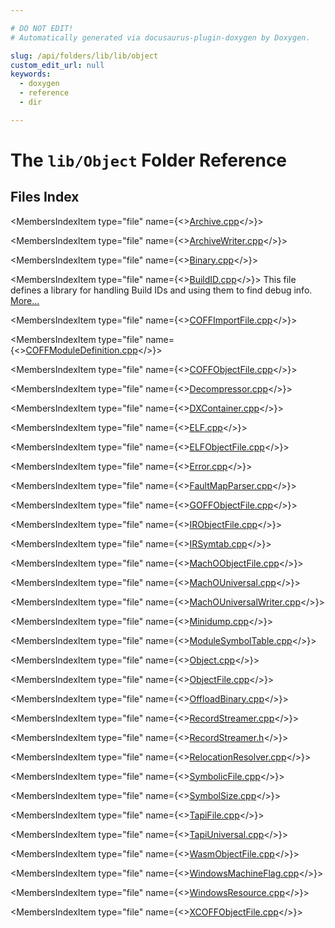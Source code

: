 ```yaml
---

# DO NOT EDIT!
# Automatically generated via docusaurus-plugin-doxygen by Doxygen.

slug: /api/folders/lib/lib/object
custom_edit_url: null
keywords:
  - doxygen
  - reference
  - dir

---
```





# The `lib/Object` Folder Reference

<DoxygenPage pluginConfig={pluginConfig}>



## Files Index

<MembersIndex>

<MembersIndexItem
  type="file"
  name={<><a href="/docs/api/files/lib/lib/object/archive-cpp">Archive.cpp</a></>}>
</MembersIndexItem>

<MembersIndexItem
  type="file"
  name={<><a href="/docs/api/files/lib/lib/object/archivewriter-cpp">ArchiveWriter.cpp</a></>}>
</MembersIndexItem>

<MembersIndexItem
  type="file"
  name={<><a href="/docs/api/files/lib/lib/object/binary-cpp">Binary.cpp</a></>}>
</MembersIndexItem>

<MembersIndexItem
  type="file"
  name={<><a href="/docs/api/files/lib/lib/object/buildid-cpp">BuildID.cpp</a></>}>
This file defines a library for handling Build IDs and using them to find debug info. <a href="/docs/api/files/lib/lib/object/buildid-cpp/#details">More...</a>
</MembersIndexItem>

<MembersIndexItem
  type="file"
  name={<><a href="/docs/api/files/lib/lib/object/coffimportfile-cpp">COFFImportFile.cpp</a></>}>
</MembersIndexItem>

<MembersIndexItem
  type="file"
  name={<><a href="/docs/api/files/lib/lib/object/coffmoduledefinition-cpp">COFFModuleDefinition.cpp</a></>}>
</MembersIndexItem>

<MembersIndexItem
  type="file"
  name={<><a href="/docs/api/files/lib/lib/object/coffobjectfile-cpp">COFFObjectFile.cpp</a></>}>
</MembersIndexItem>

<MembersIndexItem
  type="file"
  name={<><a href="/docs/api/files/lib/lib/object/decompressor-cpp">Decompressor.cpp</a></>}>
</MembersIndexItem>

<MembersIndexItem
  type="file"
  name={<><a href="/docs/api/files/lib/lib/object/dxcontainer-cpp">DXContainer.cpp</a></>}>
</MembersIndexItem>

<MembersIndexItem
  type="file"
  name={<><a href="/docs/api/files/lib/lib/object/elf-cpp">ELF.cpp</a></>}>
</MembersIndexItem>

<MembersIndexItem
  type="file"
  name={<><a href="/docs/api/files/lib/lib/object/elfobjectfile-cpp">ELFObjectFile.cpp</a></>}>
</MembersIndexItem>

<MembersIndexItem
  type="file"
  name={<><a href="/docs/api/files/lib/lib/object/error-cpp">Error.cpp</a></>}>
</MembersIndexItem>

<MembersIndexItem
  type="file"
  name={<><a href="/docs/api/files/lib/lib/object/faultmapparser-cpp">FaultMapParser.cpp</a></>}>
</MembersIndexItem>

<MembersIndexItem
  type="file"
  name={<><a href="/docs/api/files/lib/lib/object/goffobjectfile-cpp">GOFFObjectFile.cpp</a></>}>
</MembersIndexItem>

<MembersIndexItem
  type="file"
  name={<><a href="/docs/api/files/lib/lib/object/irobjectfile-cpp">IRObjectFile.cpp</a></>}>
</MembersIndexItem>

<MembersIndexItem
  type="file"
  name={<><a href="/docs/api/files/lib/lib/object/irsymtab-cpp">IRSymtab.cpp</a></>}>
</MembersIndexItem>

<MembersIndexItem
  type="file"
  name={<><a href="/docs/api/files/lib/lib/object/machoobjectfile-cpp">MachOObjectFile.cpp</a></>}>
</MembersIndexItem>

<MembersIndexItem
  type="file"
  name={<><a href="/docs/api/files/lib/lib/object/machouniversal-cpp">MachOUniversal.cpp</a></>}>
</MembersIndexItem>

<MembersIndexItem
  type="file"
  name={<><a href="/docs/api/files/lib/lib/object/machouniversalwriter-cpp">MachOUniversalWriter.cpp</a></>}>
</MembersIndexItem>

<MembersIndexItem
  type="file"
  name={<><a href="/docs/api/files/lib/lib/object/minidump-cpp">Minidump.cpp</a></>}>
</MembersIndexItem>

<MembersIndexItem
  type="file"
  name={<><a href="/docs/api/files/lib/lib/object/modulesymboltable-cpp">ModuleSymbolTable.cpp</a></>}>
</MembersIndexItem>

<MembersIndexItem
  type="file"
  name={<><a href="/docs/api/files/lib/lib/object/object-cpp">Object.cpp</a></>}>
</MembersIndexItem>

<MembersIndexItem
  type="file"
  name={<><a href="/docs/api/files/lib/lib/object/objectfile-cpp">ObjectFile.cpp</a></>}>
</MembersIndexItem>

<MembersIndexItem
  type="file"
  name={<><a href="/docs/api/files/lib/lib/object/offloadbinary-cpp">OffloadBinary.cpp</a></>}>
</MembersIndexItem>

<MembersIndexItem
  type="file"
  name={<><a href="/docs/api/files/lib/lib/object/recordstreamer-cpp">RecordStreamer.cpp</a></>}>
</MembersIndexItem>

<MembersIndexItem
  type="file"
  name={<><a href="/docs/api/files/lib/lib/object/recordstreamer-h">RecordStreamer.h</a></>}>
</MembersIndexItem>

<MembersIndexItem
  type="file"
  name={<><a href="/docs/api/files/lib/lib/object/relocationresolver-cpp">RelocationResolver.cpp</a></>}>
</MembersIndexItem>

<MembersIndexItem
  type="file"
  name={<><a href="/docs/api/files/lib/lib/object/symbolicfile-cpp">SymbolicFile.cpp</a></>}>
</MembersIndexItem>

<MembersIndexItem
  type="file"
  name={<><a href="/docs/api/files/lib/lib/object/symbolsize-cpp">SymbolSize.cpp</a></>}>
</MembersIndexItem>

<MembersIndexItem
  type="file"
  name={<><a href="/docs/api/files/lib/lib/object/tapifile-cpp">TapiFile.cpp</a></>}>
</MembersIndexItem>

<MembersIndexItem
  type="file"
  name={<><a href="/docs/api/files/lib/lib/object/tapiuniversal-cpp">TapiUniversal.cpp</a></>}>
</MembersIndexItem>

<MembersIndexItem
  type="file"
  name={<><a href="/docs/api/files/lib/lib/object/wasmobjectfile-cpp">WasmObjectFile.cpp</a></>}>
</MembersIndexItem>

<MembersIndexItem
  type="file"
  name={<><a href="/docs/api/files/lib/lib/object/windowsmachineflag-cpp">WindowsMachineFlag.cpp</a></>}>
</MembersIndexItem>

<MembersIndexItem
  type="file"
  name={<><a href="/docs/api/files/lib/lib/object/windowsresource-cpp">WindowsResource.cpp</a></>}>
</MembersIndexItem>

<MembersIndexItem
  type="file"
  name={<><a href="/docs/api/files/lib/lib/object/xcoffobjectfile-cpp">XCOFFObjectFile.cpp</a></>}>
</MembersIndexItem>

</MembersIndex>


</DoxygenPage>
